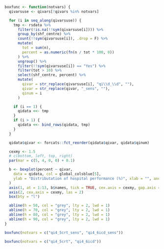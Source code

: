 ```r

boxfunc <- function(notvars) {
  qivarsuse <- qivars[!qivars %in% notvars]

  for (i in seq_along(qivarsuse)) {
    tmp <- rsdata %>%
      filter(!is.na(!!sym(qivarsuse[i]))) %>%
      group_by(shf_centre) %>%
      count(!!sym(qivarsuse[i]), .drop = F) %>%
      mutate(
        tot = sum(n),
        percent = as.numeric(fn(n / tot * 100, 0))
      ) %>%
      ungroup() %>%
      filter(!!sym(qivarsuse[i]) == "Yes") %>%
      filter(tot > 10) %>%
      select(shf_centre, percent) %>%
      mutate(
        qivar = str_replace(qivarsuse[i], "qi\\d_\\d", ""),
        qivar = str_replace(qivar, "_sens", ""),
        qinum = i
      )

    if (i == 1) {
      qidata <<- tmp
    }
    if (i > 1) {
      qidata <<- bind_rows(qidata, tmp)
    }
  }

  qidata$qivar <- forcats::fct_reorder(qidata$qivar, qidata$qinum)

  cexmy <- 1.5
  # c(bottom, left, top, right)
  par(mar = c(5, 4, 0, 0) + 0.1)

  b <- boxplot(percent ~ qivar,
    data = qidata, col = global_colsblue[5],
    ylab = "Distributation of hospital performance (%)", xlab = "", axes = FALSE, cex.lab = cexmy
  )
  axis(1, at = 1:13, b$names, tick = TRUE, cex.axis = cexmy, gap.axis = -10000000, las = 2)
  axis(2, cex.axis = cexmy, las = 2)
  box(bty = "l")

  abline(h = 50, col = "grey", lty = 2, lwd = 1)
  abline(h = 70, col = "grey", lty = 2, lwd = 1)
  abline(h = 80, col = "grey", lty = 2, lwd = 1)
  abline(h = 90, col = "grey", lty = 2, lwd = 1)
}
```

```r

boxfunc(notvars = c("qi4_5crt_sens", "qi4_6icd_sens"))
```

```r

boxfunc(notvars = c("qi4_5crt", "qi4_6icd"))
```

